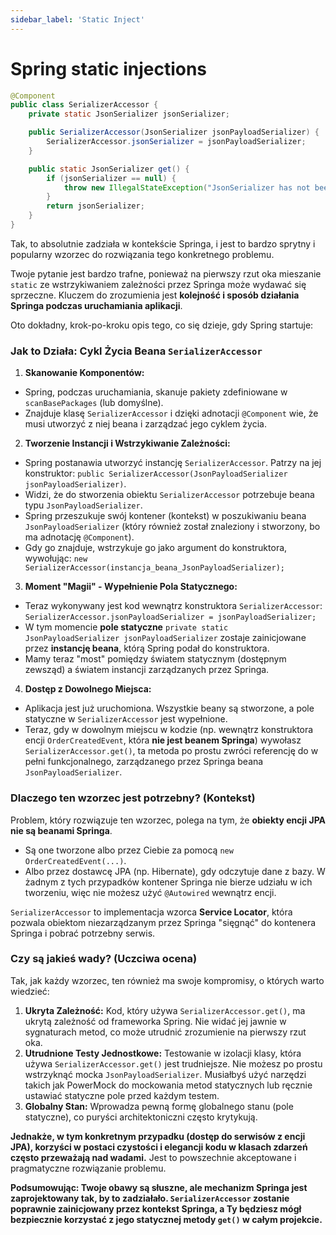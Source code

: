 ```yaml
---
sidebar_label: 'Static Inject'
---
```


# Spring static injections

```java
@Component
public class SerializerAccessor {
    private static JsonSerializer jsonSerializer;

    public SerializerAccessor(JsonSerializer jsonPayloadSerializer) {
        SerializerAccessor.jsonSerializer = jsonPayloadSerializer;
    }

    public static JsonSerializer get() {
        if (jsonSerializer == null) {
            throw new IllegalStateException("JsonSerializer has not been initialized by Spring.");
        }
        return jsonSerializer;
    }
}
```

Tak, to absolutnie zadziała w kontekście Springa, i jest to bardzo sprytny i popularny wzorzec do rozwiązania tego konkretnego problemu.

Twoje pytanie jest bardzo trafne, ponieważ na pierwszy rzut oka mieszanie `static` ze wstrzykiwaniem zależności przez Springa może wydawać się sprzeczne. Kluczem do zrozumienia jest **kolejność i sposób działania Springa podczas uruchamiania aplikacji**.

Oto dokładny, krok-po-kroku opis tego, co się dzieje, gdy Spring startuje:

### Jak to Działa: Cykl Życia Beana `SerializerAccessor`

1.  **Skanowanie Komponentów:**
*   Spring, podczas uruchamiania, skanuje pakiety zdefiniowane w `scanBasePackages` (lub domyślne).
*   Znajduje klasę `SerializerAccessor` i dzięki adnotacji `@Component` wie, że musi utworzyć z niej beana i zarządzać jego cyklem życia.

2.  **Tworzenie Instancji i Wstrzykiwanie Zależności:**
*   Spring postanawia utworzyć instancję `SerializerAccessor`. Patrzy na jej konstruktor: `public SerializerAccessor(JsonPayloadSerializer jsonPayloadSerializer)`.
*   Widzi, że do stworzenia obiektu `SerializerAccessor` potrzebuje beana typu `JsonPayloadSerializer`.
*   Spring przeszukuje swój kontener (kontekst) w poszukiwaniu beana `JsonPayloadSerializer` (który również został znaleziony i stworzony, bo ma adnotację `@Component`).
*   Gdy go znajduje, wstrzykuje go jako argument do konstruktora, wywołując:
`new SerializerAccessor(instancja_beana_JsonPayloadSerializer);`

3.  **Moment "Magii" - Wypełnienie Pola Statycznego:**
*   Teraz wykonywany jest kod wewnątrz konstruktora `SerializerAccessor`:
`SerializerAccessor.jsonPayloadSerializer = jsonPayloadSerializer;`
*   W tym momencie **pole statyczne** `private static JsonPayloadSerializer jsonPayloadSerializer` zostaje zainicjowane przez **instancję beana**, którą Spring podał do konstruktora.
*   Mamy teraz "most" pomiędzy światem statycznym (dostępnym zewsząd) a światem instancji zarządzanych przez Springa.

4.  **Dostęp z Dowolnego Miejsca:**
*   Aplikacja jest już uruchomiona. Wszystkie beany są stworzone, a pole statyczne w `SerializerAccessor` jest wypełnione.
*   Teraz, gdy w dowolnym miejscu w kodzie (np. wewnątrz konstruktora encji `OrderCreatedEvent`, która **nie jest beanem Springa**) wywołasz `SerializerAccessor.get()`, ta metoda po prostu zwróci referencję do w pełni funkcjonalnego, zarządzanego przez Springa beana `JsonPayloadSerializer`.

### Dlaczego ten wzorzec jest potrzebny? (Kontekst)

Problem, który rozwiązuje ten wzorzec, polega na tym, że **obiekty encji JPA nie są beanami Springa**.
*   Są one tworzone albo przez Ciebie za pomocą `new OrderCreatedEvent(...)`.
*   Albo przez dostawcę JPA (np. Hibernate), gdy odczytuje dane z bazy.
W żadnym z tych przypadków kontener Springa nie bierze udziału w ich tworzeniu, więc nie możesz użyć `@Autowired` wewnątrz encji.

`SerializerAccessor` to implementacja wzorca **Service Locator**, która pozwala obiektom niezarządzanym przez Springa "sięgnąć" do kontenera Springa i pobrać potrzebny serwis.

### Czy są jakieś wady? (Uczciwa ocena)

Tak, jak każdy wzorzec, ten również ma swoje kompromisy, o których warto wiedzieć:

1.  **Ukryta Zależność:** Kod, który używa `SerializerAccessor.get()`, ma ukrytą zależność od frameworka Spring. Nie widać jej jawnie w sygnaturach metod, co może utrudnić zrozumienie na pierwszy rzut oka.
2.  **Utrudnione Testy Jednostkowe:** Testowanie w izolacji klasy, która używa `SerializerAccessor.get()` jest trudniejsze. Nie możesz po prostu wstrzyknąć mocka `JsonPayloadSerializer`. Musiałbyś użyć narzędzi takich jak PowerMock do mockowania metod statycznych lub ręcznie ustawiać statyczne pole przed każdym testem.
3.  **Globalny Stan:** Wprowadza pewną formę globalnego stanu (pole statyczne), co puryści architektoniczni często krytykują.

**Jednakże, w tym konkretnym przypadku (dostęp do serwisów z encji JPA), korzyści w postaci czystości i elegancji kodu w klasach zdarzeń często przeważają nad wadami.** Jest to powszechnie akceptowane i pragmatyczne rozwiązanie problemu.

**Podsumowując: Twoje obawy są słuszne, ale mechanizm Springa jest zaprojektowany tak, by to zadziałało. `SerializerAccessor` zostanie poprawnie zainicjowany przez kontekst Springa, a Ty będziesz mógł bezpiecznie korzystać z jego statycznej metody `get()` w całym projekcie.**
